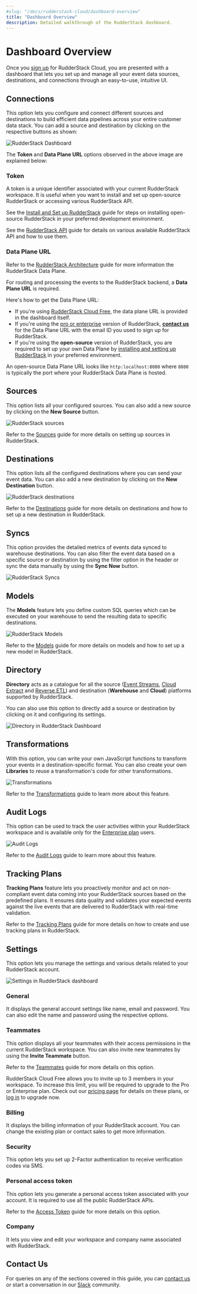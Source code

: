 ```yaml
---
#slug: "/docs/rudderstack-cloud/dashboard-overview"
title: "Dashboard Overview"
description: Detailed walkthrough of the RudderStack dashboard.
---
```


# Dashboard Overview

Once you [sign up](https://app.rudderstack.com/signup) for RudderStack Cloud, you are presented with a dashboard that lets you set up and manage all your event data sources, destinations, and connections through an easy-to-use, intuitive UI.

## Connections

This option lets you configure and connect different sources and destinations to build efficient data pipelines across your entire customer data stack. You can add a source and destination by clicking on the respective buttons as shown:

<img src="../assets/rs-cloud/connections-dashboard.png" alt="RudderStack Dashboard" />

The **Token** and **Data Plane URL** options observed in the above image are explained below:

### Token

A token is a unique identifier associated with your current RudderStack workspace. It is useful when you want to install and set up open-source RudderStack or accessing various RudderStack API.

<div class="infoBlock">

See the <a href="https://rudderstack.com/docs/get-started/installing-and-setting-up-rudderstack/">Install and Set up RudderStack</a> guide for steps on installing open-source RudderStack in your preferred development environment.

See the <a href="https://rudderstack.com/docs/rudderstack-api">RudderStack API</a> guide for details on various available RudderStack API and how to use them.

</div>

### Data Plane URL

<div class="infoBlock">

Refer to the <a href="https://rudderstack.com/docs/get-started/rudderstack-architecture/">RudderStack Architecture</a> guide for more information the RudderStack Data Plane.
</div>

For routing and processing the events to the RudderStack backend, a **Data Plane URL** is required. 

Here's how to get the Data Plane URL:

* If you're using [RudderStack Cloud Free](https://app.rudderlabs.com/signup?type=freetrial), the data plane URL is provided in the dashboard itself. 
* If you're using the [pro or enterprise](https://rudderstack.com/pricing) version of RudderStack, [**contact us**](https://rudderstack.com/join-rudderstack-slack-community) for the Data Plane URL with the email ID you used to sign up for RudderStack.
* If you're using the **open-source** version of RudderStack, you are required to set up your own Data Plane by [installing and setting up RudderStack](https://rudderstack.com/docs/get-started/installing-and-setting-up-rudderstack/) in your preferred environment. 

<div class="successBlock">

An open-source Data Plane URL looks like `http:localhost:8080` where `8080` is typically the port where your RudderStack Data Plane is hosted.  
</div>

## Sources

This option lists all your configured sources. You can also add a new source by clicking on the **New Source** button.

<img src="../assets/rs-cloud/rudderstack-sources.png" alt="RudderStack sources" />

<div class="infoBlock">

  Refer to the <a href="https://rudderstack.com/docs/rudderstack-cloud/connections/">Sources</a> guide for more details
  on setting up sources in RudderStack.
</div>

## Destinations

This option lists all the configured destinations where you can send your event data. You can also add a new destination by clicking on the **New Destination** button.

<img src="../assets/rs-cloud/destinations.png" alt="RudderStack destinations" />

<div class="infoBlock">

Refer to the <a href="https://rudderstack.com/docs/rudderstack-cloud/connections/">Destinations</a> guide for more details on destinations and how to set up a new destination in RudderStack.

</div>

## Syncs

This option provides the detailed metrics of events data synced to warehouse destinations. You can also filter the event data based on a specific source or destination by using the filter option in the header or sync the data manually by using the **Sync Now** button.

<img src="../assets/rs-cloud/syncs-dashboard.png" alt="RudderStack Syncs" />

## Models

The **Models** feature lets you define custom SQL queries which can be executed on your warehouse to send the resulting data to specific destinations.

<img src="../assets/warehouse-actions-sources/models-view-dashboard.png" alt="RudderStack Models" />

<div class="infoBlock">

Refer to the <a href="https://www.rudderstack.com/docs/reverse-etl/features/models/">Models</a> guide for more details on models and how to set up a new model in RudderStack.

</div>

## Directory

**Directory** acts as a catalogue for all the source ([Event Streams](https://rudderstack.com/docs/stream-sources/), [Cloud Extract](https://rudderstack.com/docs/cloud-extract-sources/) and [Reverse ETL](https://www.rudderstack.com/docs/reverse-etl/)) and destination (**Warehouse** and **Cloud**) platforms supported by RudderStack.

You can also use this option to directly add a source or destination by clicking on it and configuring its settings.

<img src="../assets/rs-cloud/directory.png" alt="Directory in RudderStack Dashboard" />

## Transformations

With this option, you can write your own JavaScript functions to transform your events in a destination-specific format. You can also create your own **Libraries** to reuse a transformation's code for other transformations.

<img src="../assets/rs-cloud/transformations-dashboard.png" alt="Transformations" />

<div class="infoBlock">

Refer to the <a href="https://rudderstack.com/docs/transformations/">Transformations</a> guide to learn more about this feature.
</div>

## Audit Logs

This option can be used to track the user activities within your RudderStack workspace and is available only for the [Enterprise plan](https://www.rudderstack.com/pricing/) users.

<img src="../assets/rs-cloud/audit-logs-dashboard.png" alt="Audit Logs" />

<div class="infoBlock">

Refer to the <a href="https://rudderstack.com/docs/rudderstack-cloud/audit-logs/">Audit Logs</a> guide to learn more about this feature.
</div>

## Tracking Plans

**Tracking Plans** feature lets you proactively monitor and act on non-compliant event data coming into your RudderStack sources based on the predefined plans. It ensures data quality and validates your expected events against the live events that are delivered to RudderStack with real-time validation.

<div class="infoBlock">

Refer to the <a href="rudderstack.com/docs/data-governance/tracking-plans/">Tracking Plans</a> guide for more details on how to create and use tracking plans in RudderStack.

</div>

## Settings

This option lets you manage the settings and various details related to your RudderStack account.

<img src="../assets/rs-cloud/settings-dashboard.png" alt="Settings in RudderStack dashboard" />

### General

It displays the general account settings like name, email and password. You can also edit the name and password using the respective options. 

### Teammates

This option displays all your teammates with their access permissions in the current RudderStack workspace. You can also invite new teammates by using the **Invite Teammate** button.

<div class="infoBlock">

Refer to the <a href="https://rudderstack.com/docs/rudderstack-cloud/teammates/">Teammates</a> guide for more details on this option.
</div>

<div class="successBlock">

  RudderStack Cloud Free allows you to invite up to 3 members in your workspace.
  To increase this limit, you will be required to upgrade to the Pro or
  Enterprise plan. Check out our <a href="https://rudderstack.com/pricing/">pricing page</a> for details on
  these plans, or <a href="http://app.rudderstack.com/upgrade">log in</a> to upgrade now.
</div>

### Billing

It displays the billing information of your RudderStack account. You can change the existing plan or contact sales to get more information.

### Security

This option lets you set up 2-Factor authentication to receive verification codes via SMS.

### Personal access token

This option lets you generate a personal access token associated with your account. It is required to use all the public RudderStack APIs.

<div class="infoBlock">

Refer to the <a href="https://www.rudderstack.com/docs/transformations/api-access-token/">Access Token</a> guide for more details on this option.
</div>

### Company

It lets you view and edit your workspace and company name associated with RudderStack.

## Contact Us

For queries on any of the sections covered in this guide, you can [contact us](mailto:%20docs@rudderstack.com) or start a conversation in our [Slack](https://rudderstack.com/join-rudderstack-slack-community) community.
